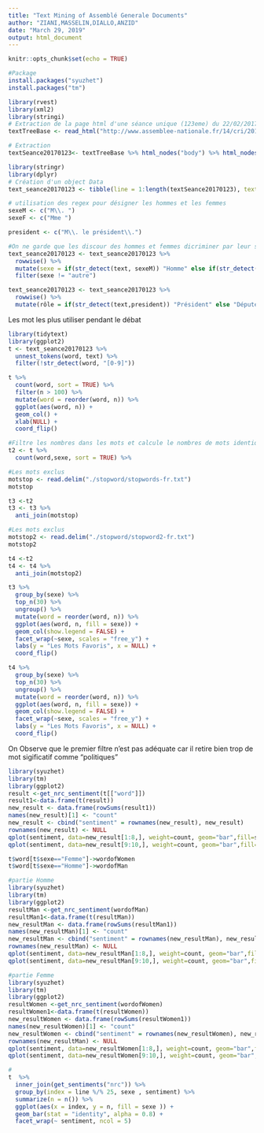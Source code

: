 ```yaml
---
title: "Text Mining of Assemblé Generale Documents"
author: "ZIANI,MASSELIN,DIALLO,ANZID"
date: "March 29, 2019"
output: html_document
---
```


```r
knitr::opts_chunk$set(echo = TRUE)
```


```r
#Package
install.packages("syuzhet")
install.packages("tm")
```

```r
library(rvest)
library(xml2)
library(stringi)
# Extraction de la page html d'une séance unique (123eme) du 22/02/2017
textTreeBase <- read_html("http://www.assemblee-nationale.fr/14/cri/2016-2017/20170123.asp")

# Extraction 
textSeance20170123<- textTreeBase %>% html_nodes("body") %>% html_nodes("p") %>% html_text() #extraction dans le noeud <body> puis dnas le noeud <p>

```

```r
library(stringr)
library(dplyr)
# Création d'un object Data
text_seance20170123 <- tibble(line = 1:length(textSeance20170123), text = textSeance20170123)

# utilisation des regex pour désigner les hommes et les femmes
sexeM <- c("M\\. ")
sexeF <- c("Mme ")

president <- c("M\\. le président\\.")

#On ne garde que les discour des hommes et femmes dicriminer par leur sexe
text_seance20170123 <- text_seance20170123 %>%
  rowwise() %>% 
  mutate(sexe = if(str_detect(text, sexeM)) "Homme" else if(str_detect(text, sexeF)) "Femme" else "autre") %>% 
  filter(sexe != "autre")

text_seance20170123 <- text_seance20170123 %>%
  rowwise() %>% 
  mutate(rôle = if(str_detect(text,president)) "Président" else "Député")
```

Les mot les plus utiliser pendant le débat
```r
library(tidytext)
library(ggplot2)
t <- text_seance20170123 %>% 
  unnest_tokens(word, text) %>%
  filter(!str_detect(word, "[0-9]"))

t %>%
  count(word, sort = TRUE) %>%
  filter(n > 100) %>%
  mutate(word = reorder(word, n)) %>%
  ggplot(aes(word, n)) +
  geom_col() +
  xlab(NULL) +
  coord_flip()

#Filtre les nombres dans les mots et calcule le nombres de mots identique en fonction du sexe
t2 <- t %>%
  count(word,sexe, sort = TRUE) %>%
```


```r
#Les mots exclus
motstop <- read.delim("./stopword/stopwords-fr.txt")
motstop

t3 <-t2
t3 <- t3 %>%
  anti_join(motstop)
```
```r
#Les mots exclus
motstop2 <- read.delim("./stopword/stopword2-fr.txt")
motstop2

t4 <-t2
t4 <- t4 %>%
  anti_join(motstop2)
```




```r
t3 %>%
  group_by(sexe) %>%
  top_n(30) %>%
  ungroup() %>%
  mutate(word = reorder(word, n)) %>%
  ggplot(aes(word, n, fill = sexe)) +
  geom_col(show.legend = FALSE) +
  facet_wrap(~sexe, scales = "free_y") +
  labs(y = "Les Mots Favoris", x = NULL) +
  coord_flip()

t4 %>%
  group_by(sexe) %>%
  top_n(30) %>%
  ungroup() %>%
  mutate(word = reorder(word, n)) %>%
  ggplot(aes(word, n, fill = sexe)) +
  geom_col(show.legend = FALSE) +
  facet_wrap(~sexe, scales = "free_y") +
  labs(y = "Les Mots Favoris", x = NULL) +
  coord_flip()
```
On Observe que le premier filtre n'est pas adéquate car il retire bien trop de mot sigificatif comme "politiques"
```r

library(syuzhet)
library(tm)
library(ggplot2)
result <-get_nrc_sentiment(t[["word"]])
result1<-data.frame(t(result))
new_result <- data.frame(rowSums(result1))
names(new_result)[1] <- "count"
new_result <- cbind("sentiment" = rownames(new_result), new_result)
rownames(new_result) <- NULL
qplot(sentiment, data=new_result[1:8,], weight=count, geom="bar",fill=sentiment)+ggtitle("TedTalk Sentiments")
qplot(sentiment, data=new_result[9:10,], weight=count, geom="bar",fill=sentiment)+ggtitle("TedTalk Sentiments")

```

```r

t$word[t$sexe=="Femme"]->wordofWomen
t$word[t$sexe=="Homme"]->wordofMan

#partie Homme 
library(syuzhet)
library(tm)
library(ggplot2)
resultMan <-get_nrc_sentiment(wordofMan)
resultMan1<-data.frame(t(resultMan))
new_resultMan <- data.frame(rowSums(resultMan1))
names(new_resultMan)[1] <- "count"
new_resultMan <- cbind("sentiment" = rownames(new_resultMan), new_resultMan)
rownames(new_resultMan) <- NULL
qplot(sentiment, data=new_resultMan[1:8,], weight=count, geom="bar",fill=sentiment)+ggtitle("TedTalk Sentiments Homme ")
qplot(sentiment, data=new_resultMan[9:10,], weight=count, geom="bar",fill=sentiment)+ggtitle("TedTalk Sentiments Homme ")

#partie Femme 
library(syuzhet)
library(tm)
library(ggplot2)
resultWomen <-get_nrc_sentiment(wordofWomen)
resultWomen1<-data.frame(t(resultWomen))
new_resultWomen <- data.frame(rowSums(resultWomen1))
names(new_resultWomen)[1] <- "count"
new_resultWomen <- cbind("sentiment" = rownames(new_resultWomen), new_resultWomen)
rownames(new_resultMan) <- NULL
qplot(sentiment, data=new_resultWomen[1:8,], weight=count, geom="bar",fill=sentiment)+ggtitle("TedTalk Sentiments Femme")
qplot(sentiment, data=new_resultWomen[9:10,], weight=count, geom="bar",fill=sentiment)+ggtitle("TedTalk Sentiments Femme")


```


```r
# 
t  %>%   
  inner_join(get_sentiments("nrc")) %>%
  group_by(index = line %/% 25, sexe , sentiment) %>%
  summarize(n = n()) %>%
  ggplot(aes(x = index, y = n, fill = sexe )) + 
  geom_bar(stat = "identity", alpha = 0.8) + 
  facet_wrap(~ sentiment, ncol = 5) 

 

```

